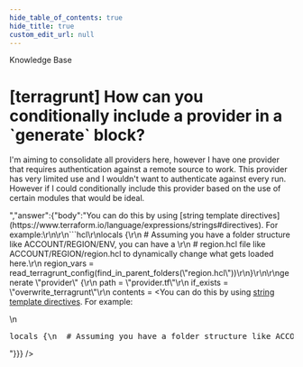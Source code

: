 ```yaml
---
hide_table_of_contents: true
hide_title: true
custom_edit_url: null
---
```



<head>
  <link rel="canonical" href="https://github.com/gruntwork-io/knowledge-base/discussions/205" />
</head>

<CenterLayout>
<span className="searchCategory">Knowledge Base</span>
<h1>[terragrunt] How can you conditionally include a provider in a `generate` block?</h1>
<GitHub discussion={{"id":"D_kwDOF8slf84AOzsL","number":205,"author":{"login":"yorinasub17"},"title":"[terragrunt] How can you conditionally include a provider in a `generate` block?","body":"I'm aiming to consolidate all providers here, however I have one provider that requires authentication against a remote source to work. This provider has very limited use and I wouldn't want to authenticate against every run. However if I could conditionally include this provider based on the use of certain modules that would be ideal.","bodyHTML":"<p dir=\"auto\">I'm aiming to consolidate all providers here, however I have one provider that requires authentication against a remote source to work. This provider has very limited use and I wouldn't want to authenticate against every run. However if I could conditionally include this provider based on the use of certain modules that would be ideal.</p>","answer":{"body":"You can do this by using [string template directives](https://www.terraform.io/language/expressions/strings#directives). For example:\r\n\r\n```hcl\r\nlocals {\r\n  # Assuming you have a folder structure like ACCOUNT/REGION/ENV, you can have a \r\n  # region.hcl file like ACCOUNT/REGION/region.hcl to dynamically change what gets loaded here.\r\n  region_vars = read_terragrunt_config(find_in_parent_folders(\"region.hcl\"))\r\n}\r\n\r\ngenerate \"provider\" {\r\n  path = \"provider.tf\"\r\n  if_exists = \"overwrite_terragrunt\"\r\n  contents = <<EOF\r\nprovider \"aws\" {\r\n  alias = \"us-east-1\"\r\n  region = \"us-east-1\"\r\n}\r\n\r\n%{ if local.region_vars.locals.region == \"us-west-1\" }\r\nprovider \"aws\" {\r\n  alias = \"us-west-1\"\r\n  region = \"us-west-1\"\r\n}\r\n%{ endfor }\r\nEOF\r\n}\r\n```","bodyHTML":"<p dir=\"auto\">You can do this by using <a href=\"https://www.terraform.io/language/expressions/strings#directives\" rel=\"nofollow\">string template directives</a>. For example:</p>\n<div class=\"highlight highlight-source-hcl notranslate position-relative overflow-auto\" dir=\"auto\" data-snippet-clipboard-copy-content=\"locals {\n  # Assuming you have a folder structure like ACCOUNT/REGION/ENV, you can have a \n  # region.hcl file like ACCOUNT/REGION/region.hcl to dynamically change what gets loaded here.\n  region_vars = read_terragrunt_config(find_in_parent_folders(&quot;region.hcl&quot;))\n}\n\ngenerate &quot;provider&quot; {\n  path = &quot;provider.tf&quot;\n  if_exists = &quot;overwrite_terragrunt&quot;\n  contents = &lt;&lt;EOF\nprovider &quot;aws&quot; {\n  alias = &quot;us-east-1&quot;\n  region = &quot;us-east-1&quot;\n}\n\n%{ if local.region_vars.locals.region == &quot;us-west-1&quot; }\nprovider &quot;aws&quot; {\n  alias = &quot;us-west-1&quot;\n  region = &quot;us-west-1&quot;\n}\n%{ endfor }\nEOF\n}\"><pre class=\"notranslate\"><span class=\"pl-en\">locals</span> {\n  <span class=\"pl-c\"><span class=\"pl-c\">#</span> Assuming you have a folder structure like ACCOUNT/REGION/ENV, you can have a <span class=\"pl-c\"></span></span>\n  <span class=\"pl-c\"><span class=\"pl-c\">#</span> region.hcl file like ACCOUNT/REGION/region.hcl to dynamically change what gets loaded here.<span class=\"pl-c\"></span></span>\n  <span class=\"pl-v\"><span class=\"pl-smi\">region_vars</span> <span class=\"pl-k\">=</span> </span><span class=\"pl-c1\">read_terragrunt_config</span>(<span class=\"pl-c1\">find_in_parent_folders</span>(<span class=\"pl-s\"><span class=\"pl-pds\">\"</span>region.hcl<span class=\"pl-pds\">\"</span></span>))\n}\n\n<span class=\"pl-en\">generate</span> <span class=\"pl-smi\">\"provider\"</span> {\n  <span class=\"pl-v\"><span class=\"pl-smi\">path</span> <span class=\"pl-k\">=</span> </span><span class=\"pl-s\"><span class=\"pl-pds\">\"</span>provider.tf<span class=\"pl-pds\">\"</span></span>\n  <span class=\"pl-v\"><span class=\"pl-smi\">if_exists</span> <span class=\"pl-k\">=</span> </span><span class=\"pl-s\"><span class=\"pl-pds\">\"</span>overwrite_terragrunt<span class=\"pl-pds\">\"</span></span>\n  <span class=\"pl-v\"><span class=\"pl-smi\">contents</span> <span class=\"pl-k\">=</span> </span><span class=\"pl-s\"><span class=\"pl-k\">&lt;&lt;</span><span class=\"pl-k\">EOF</span></span>\n<span class=\"pl-s\">provider \"aws\" {</span>\n<span class=\"pl-s\">  alias = \"us-east-1\"</span>\n<span class=\"pl-s\">  region = \"us-east-1\"</span>\n<span class=\"pl-s\">}</span>\n<span class=\"pl-s\"></span>\n<span class=\"pl-s\"><span class=\"pl-k\">%{</span> <span class=\"pl-k\">if</span> <span class=\"pl-smi\">local</span><span class=\"pl-k\">.</span><span class=\"pl-smi\">region_vars</span><span class=\"pl-k\">.</span><span class=\"pl-smi\">locals</span><span class=\"pl-k\">.</span><span class=\"pl-smi\">region</span> <span class=\"pl-k\">==</span> <span class=\"pl-s\"><span class=\"pl-pds\">\"</span>us-west-1<span class=\"pl-pds\">\"</span></span> <span class=\"pl-k\">}</span></span>\n<span class=\"pl-s\">provider \"aws\" {</span>\n<span class=\"pl-s\">  alias = \"us-west-1\"</span>\n<span class=\"pl-s\">  region = \"us-west-1\"</span>\n<span class=\"pl-s\">}</span>\n<span class=\"pl-s\"><span class=\"pl-k\">%{</span> <span class=\"pl-k\">endfor</span> <span class=\"pl-k\">}</span></span>\n<span class=\"pl-s\"><span class=\"pl-k\">EOF</span></span>\n}</pre></div>"}}} />

</CenterLayout>
  

<!-- ##DOCS-SOURCER-START
{
  "sourcePlugin": "github-discussions",
  "hash": "6e9b64ffe3cb5f3d80693ada99d05bc9"
}
##DOCS-SOURCER-END -->
